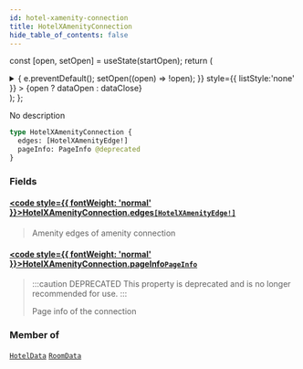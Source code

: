 ```yaml
---
id: hotel-xamenity-connection
title: HotelXAmenityConnection
hide_table_of_contents: false
---
```






const [open, setOpen] = useState(startOpen);
return (
<details {...(open ? { open: true } : {})} className="details" style={{ border:'none', boxShadow:'none', background:'var(--ifm-background-color)' }}>
<summary
onClick={(e) => {
e.preventDefault();
setOpen((open) => !open);
}}
style={{ listStyle:'none' }} >
{open ? dataOpen : dataClose}
</summary>
{open && children}
</details>
);
};

No description

```graphql
type HotelXAmenityConnection {
  edges: [HotelXAmenityEdge!]
  pageInfo: PageInfo @deprecated
}
```

### Fields

#### [<code style={{ fontWeight: 'normal' }}>HotelXAmenityConnection.<b>edges</b></code>](#)<Bullet />[`[HotelXAmenityEdge!]`](/api/objects/hotel-xamenity-edge) <Badge class="badge badge--secondary" text="list"/> <Badge class="badge badge--secondary" text="object"/>

> Amenity edges of amenity connection

#### [<code style={{ fontWeight: 'normal' }}>HotelXAmenityConnection.<b>pageInfo</b></code>](#)<Bullet />[`PageInfo`](/api/objects/page-info) <Badge class="badge badge--deprecated badge--secondary" text="deprecated"/> <Badge class="badge badge--secondary" text="object"/>

> :::caution DEPRECATED
> This property is deprecated and is no longer recommended for use.
> :::
>
> Page info of the connection

### Member of

[`HotelData`](/api/objects/hotel-data) <Badge class="badge badge--secondary" text="object"/><Bullet />[`RoomData`](/api/objects/room-data) <Badge class="badge badge--secondary" text="object"/>

